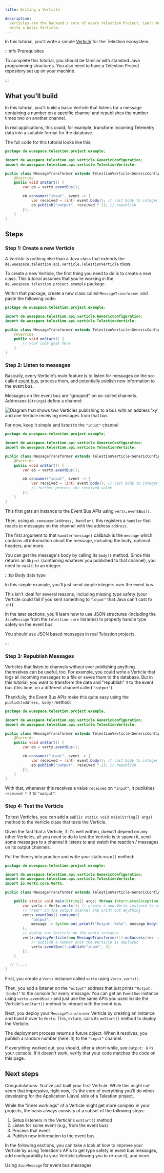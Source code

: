 ```yaml
---
title: Writing a Verticle

description:
  Verticles are the backend's core of every Telestion Project. Learn how to
  write a basic Verticle.
---
```



In this tutorial, you'll write a simple
[Verticle](/application/concepts/verticle) for the Telestion ecosystem.

:::info Prerequisites

To complete this tutorial, you should be familiar with standard Java programming
structures. You also need to have a Telestion Project repository set up on your
machine.

:::

## What you'll build

In this tutorial, you'll build a basic Verticle that listens for a message
containing a number on a specific channel and republishes the number times two
on another channel.

In real applications, this could, for example, transform incoming Telemetry data
into a suitable format for the database.

The full code for this tutorial looks like this:

````java title='MessageTransformer.java'
package de.wuespace.telestion.project.example;

import de.wuespace.telestion.api.verticle.GenericConfiguration;
import de.wuespace.telestion.api.verticle.TelestionVerticle;

public class MessageTransformer extends TelestionVerticle<GenericConfiguration> {
	@Override
	public void onStart() {
		var eb = vertx.eventBus();

		eb.consumer("input", event -> {
			var received = (int) event.body(); // cast body to integer
			eb.publish("output", received * 2); // republish
		});
	}
}
````

## Steps

### Step 1: Create a new Verticle

A _Verticle_ is nothing else than a Java class that extends the
`de.wuespace.telestion.api.verticle.TelestionVerticle` class.

To create a new Verticle, the first thing you need to do is to create a new
class. This tutorial assumes that you're working in the
`de.wuespace.telestion.project.example` package.

Within that package, create a new class called `MessageTransformer` and paste
the following code:

````java title='MessageTransformer.java'
package de.wuespace.telestion.project.example;

import de.wuespace.telestion.api.verticle.GenericConfiguration;
import de.wuespace.telestion.api.verticle.TelestionVerticle;

public class MessageTransformer extends TelestionVerticle<GenericConfiguration> {
	@Override
	public void onStart() {
		// your code goes here
	}
}
````

### Step 2: Listen to messages

Basically, every Verticle's main feature is to listen for messages on the
so-called [event bus](/application/concepts/event-bus), process them, and
potentially publish new information to the event bus.

Messages on the event bus are "grouped" on so-called channels. Addresses
(`String`s) define a channel:

<Image
	src="/img/drawio-diagrams/vertx/eventbus.drawio.svg"
	alt="Diagram that shows two Verticles publishing to a bus with an address 'xy' and 
one Verticle receiving messages from that bus"
	invertible
	center
/>

For now, keep it simple and listen to the `"input"` channel:

````java title='MessageTransformer.java' {9,11-14}
package de.wuespace.telestion.project.example;

import de.wuespace.telestion.api.verticle.GenericConfiguration;
import de.wuespace.telestion.api.verticle.TelestionVerticle;

public class MessageTransformer extends TelestionVerticle<GenericConfiguration> {
	@Override
	public void onStart() {
		var eb = vertx.eventBus();

		eb.consumer("input", event -> {
			var received = (int) event.body(); // cast body to integer
			// further process the received value
		});
	}
}
````

This first gets an instance to the Event Bus APIs using `vertx.eventBus()`.

Then, using `eb.consumer(address, handler)`, this registers a `handler` that
reacts to messages on the channel with the address `address`.

The first argument to that `handler(message)` callback is the `message` which
contains all information about the message, including the body, optional
headers, and more.

You can get the message's body by calling its `body()` method. Since this
returns an `Object` (containing whatever you published to that channel), you
need to cast it to an integer.

:::tip Body data type

In this simple example, you'll just send simple integers over the event bus.

This isn't ideal for several reasons, including missing type safety (your
Verticle could fail if you sent something to `"input"` that Java can't cast to
`int`).

In the later sections, you'll learn how to use JSON structures (including the
`JsonMessage` from the `telestion-core` libraries) to properly handle type
safety on the event bus.

You should use JSON based messages in real Telestion projects.

:::

### Step 3: Republish Messages

Verticles that listen to channels without ever publishing anything
themselves can be useful, too. For example, you could write a Verticle that logs
all incoming messages to a file or saves them to the database. But in this
tutorial, you want to transform the data and "republish" it to the event bus
(this time, on a different channel called `"output"`).

Thankfully, the Event Bus APIs make this quite easy using the
`publish(address, body)` method:

````java title='MessageTransformer.java' {13}
package de.wuespace.telestion.project.example;

import de.wuespace.telestion.api.verticle.GenericConfiguration;
import de.wuespace.telestion.api.verticle.TelestionVerticle;

public class MessageTransformer extends TelestionVerticle<GenericConfiguration> {
	@Override
	public void onStart() {
		var eb = vertx.eventBus();

		eb.consumer("input", event -> {
			var received = (int) event.body(); // cast body to integer
			eb.publish("output", received * 2); // republish
		});
	}
}
````

With that, whenever this receives a value `received` on `"input"`, it publishes
`received * 2` to `"output"`.

### Step 4: Test the Verticle

To test Verticles, you can add a `public static void main(String[] args)` method
to the Verticle class that tests the Verticle.

Given the fact that a Verticle, if it's well written, doesn't depend on any
other Verticles, all you need to do to test the Verticle is to spawn it, send
some messages to a channel it listens to and watch the reaction / messages on
its output channels.

Put the theory into practice and write your static `main()` method:

````java title='MessageTransformer.java' {5,9-21}
package de.wuespace.telestion.project.example;

import de.wuespace.telestion.api.verticle.GenericConfiguration;
import de.wuespace.telestion.api.verticle.TelestionVerticle;
import io.vertx.core.Vertx;

public class MessageTransformer extends TelestionVerticle<GenericConfiguration> {

	public static void main(String[] args) throws InterruptedException {
		var vertx = Vertx.vertx(); // create a new Vertx instance to test on
		// "hear" on the output channel and print out anything
		vertx.eventBus().consumer(
			"output",
			message -> System.out.printf("Output: %s%n", message.body().toString())
		);
		// deploy our Verticle on the vertx instance
		vertx.deployVerticle(new MessageTransformer()).onSuccess(res -> {
			// publish a number once the Verticle is deployed
			vertx.eventBus().publish("input", 3);
		});
	}

  // [...]
}
````

First, you create a `Vertx` instance called `vertx` using `Vertx.vertx()`.

Then, you add a listener on the `"output"` address that just prints
`"Output: [body]"` to the console for every message. You can get an `EventBus`
instance using `vertx.eventBus()` and just use the same APIs you used inside the
Verticle's `onStart()` method to interact with the event bus.

Next, you deploy your `MessageTransformer` Verticle by creating an instance and
hand it over to `Vertx`. This, in turn, calls its `onStart()` method to deploy
the Verticle.

The deployment process returns a future object. When it resolves, you publish a
random number (here: `3`) to the `"input"` channel.

If everything worked out, you should, after a short while, see `Output: 6` in
your console. If it doesn't work, verify that your code matches the code on this
page.

## Next steps

Congratulations: You've just built your first Verticle. While this might not
seem that impressive, right now, it's the core of everything you'll do when
developing for the Application (Java) side of a Telestion project.

While the "inner workings" of a Verticle might get more complex in your
projects, the basis always consists of a subset of the following steps:

1. Setup listeners in the Verticle's `onStart()` method
2. Listen for some event (e.g., from the event bus)
3. Process that event
4. Publish new information to the event bus

In the following sections, you can take a look at how to improve your Verticle
by using Telestion's APIs to get type safety in event bus messages, add
configurability to your Verticle (allowing you to re-use it), and more.

<!-- TODO: Add references, as soon as they exist -->

<Reference to="/application/tutorials/using-jsonmessage/">
	Using <code>JsonMessage</code> for event bus messages
</Reference>
